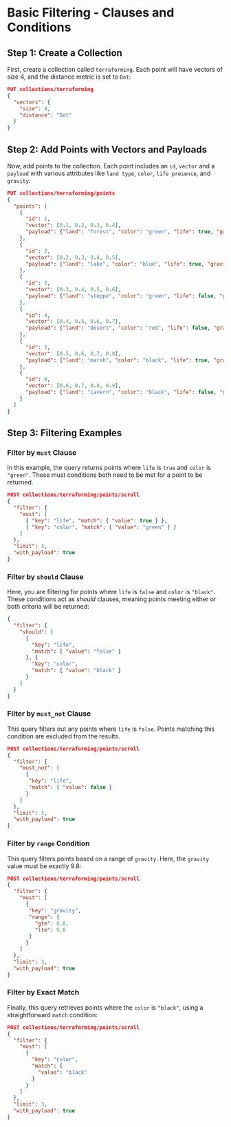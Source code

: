 
# Basic Filtering - Clauses and Conditions

## Step 1: Create a Collection

First, create a collection called `terraforming`. Each point will have vectors of size 4, and the distance metric is set to `Dot`:

```json withRunButton="true"
PUT collections/terraforming
{
  "vectors": {
    "size": 4,
    "distance": "Dot"
  }
}
```

## Step 2: Add Points with Vectors and Payloads

Now, add points to the collection. Each point includes an `id`,  `vector` and a `payload` with various attributes like `land type`, `color`, `life presence`, and `gravity`:

```json withRunButton="true"
PUT collections/terraforming/points
{
  "points": [
    {
      "id": 1,
      "vector": [0.1, 0.2, 0.3, 0.4],
      "payload": {"land": "forest", "color": "green", "life": true, "gravity": 9.8}
    },
    {
      "id": 2,
      "vector": [0.2, 0.3, 0.4, 0.5],
      "payload": {"land": "lake", "color": "blue", "life": true, "gravity": 9.8}
    },
    {
      "id": 3,
      "vector": [0.3, 0.4, 0.5, 0.6],
      "payload": {"land": "steppe", "color": "green", "life": false, "gravity": 9.8}
    },
    {
      "id": 4,
      "vector": [0.4, 0.5, 0.6, 0.7],
      "payload": {"land": "desert", "color": "red", "life": false, "gravity": 3.7}
    },
    {
      "id": 5,
      "vector": [0.5, 0.6, 0.7, 0.8],
      "payload": {"land": "marsh", "color": "black", "life": true, "gravity": 9.8}
    },
    {
      "id": 6,
      "vector": [0.6, 0.7, 0.8, 0.9],
      "payload": {"land": "cavern", "color": "black", "life": false, "gravity": 12.0}
    }
  ]
}
```

## Step 3: Filtering Examples

### Filter by `must` Clause

In this example, the query returns points where `life` is `true` and `color` is `"green"`. These must conditions both need to be met for a point to be returned.

```json withRunButton=true
POST collections/terraforming/points/scroll
{
  "filter": {
    "must": [
      { "key": "life", "match": { "value": true } },
      { "key": "color", "match": { "value": "green" } }
    ]
  },
  "limit": 3,
  "with_payload": true
}
```

### Filter by `should` Clause

Here, you are filtering for points where `life` is `false` and `color` is `"black"`. These conditions act as *should* clauses, meaning points meeting either or both criteria will be returned:

```json withRunButton=true
{
  "filter": {
    "should": [
      {
        "key": "life",
        "match": { "value": "false" }
      }, {
        "key": "color",
        "match": { "value": "black" }
      }
    ]
  }
}
```

### Filter by `must_not` Clause

This query filters out any points where `life` is `false`. Points matching this condition are excluded from the results.

```json withRunButton=true
POST collections/terraforming/points/scroll
{
  "filter": {
    "must_not": [
      {
       "key": "life",
       "match": { "value": false }
      }
    ]
  },
  "limit": 3,
  "with_payload": true
}
```

### Filter by `range` Condition

This query filters points based on a range of `gravity`. Here, the `gravity` value must be exactly 9.8:

```json withRunButton="true"
POST collections/terraforming/points/scroll
{
  "filter": {
    "must": [
      {
       "key": "gravity",
       "range": {
         "gte": 9.8,
         "lte": 9.8
       }
      }
    ]
  },
  "limit": 3,
  "with_payload": true
}
```

### Filter by Exact Match

Finally, this query retrieves points where the `color` is `"black"`, using a straightforward `match` condition:

```json withRunButton="true"
POST collections/terraforming/points/scroll
{
  "filter": {
    "must": [
      {
        "key": "color",
        "match": {
          "value": "black"
        }
      }
    ]
  },
  "limit": 3,
  "with_payload": true
}
```
